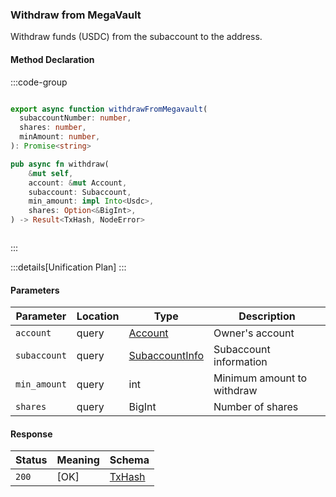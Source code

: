 ### Withdraw from MegaVault

Withdraw funds (USDC) from the subaccount to the address.

#### Method Declaration

:::code-group

```python [Python]

```

```typescript [TypeScript]
export async function withdrawFromMegavault(
  subaccountNumber: number,
  shares: number,
  minAmount: number,
): Promise<string>
```

```rust [Rust]
pub async fn withdraw(
    &mut self,
    account: &mut Account,
    subaccount: Subaccount,
    min_amount: impl Into<Usdc>,
    shares: Option<&BigInt>,
) -> Result<TxHash, NodeError>
```

```url [API]
```

:::

:::details[Unification Plan]
:::

#### Parameters

| Parameter           | Location | Type               | Description                         |
| ------------------- | -------- | ------------------ | ----------------------------------- |
| `account`           | query    | [Account]          | Owner's account                     |
| `subaccount`        | query    | [SubaccountInfo]   | Subaccount information              |
| `min_amount`        | query    | int                | Minimum amount to withdraw          |
| `shares`            | query    | BigInt             | Number of shares                    |

#### Response

| Status | Meaning     | Schema     |
| ------ | ----------- | ---------- |
| `200`  | [OK]        | [TxHash]   |

[Account]: /types/account
[SubaccountInfo]: /types/subaccount_info
[TxHash]: /types/tx_hash
